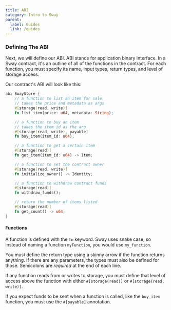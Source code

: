 ```yaml
---
title: ABI
category: Intro to Sway
parent:
  label: Guides
  link: /guides
---
```


### Defining The ABI

Next, we will define our ABI. ABI stands for application binary interface. In a Sway contract, it's an outline of all of the functions in the contract. For each function, you must specify its name, input types, return types, and level of storage access. 

Our contract's ABI will look like this:

```rust
abi SwayStore {
    // a function to list an item for sale
    // takes the price and metadata as args
    #[storage(read, write)]
    fn list_item(price: u64, metadata: String);

    // a function to buy an item
    // takes the item id as the arg
    #[storage(read, write), payable]
    fn buy_item(item_id: u64);

    // a function to get a certain item
    #[storage(read)]
    fn get_item(item_id: u64) -> Item;

    // a function to set the contract owner
    #[storage(read, write)]
    fn initialize_owner() -> Identity;

    // a function to withdraw contract funds
    #[storage(read)]
    fn withdraw_funds();

    // return the number of items listed
    #[storage(read)]
    fn get_count() -> u64;
}
``` 

#### Functions

A function is defined with the `fn` keyword. Sway uses snake case, so instead of naming a function `myFunction`, you would use `my_function`.

You must define the return type using a skinny arrow if the function returns anything. If there are any parameters, the types must also be defined for those. Semicolons are *required* at the end of each line.

If any function reads from or writes to storage, you must define that level of access above the function with either `#[storage(read)]` or `#[storage(read, write)]`.

If you expect funds to be sent when a function is called, like the `buy_item` function, you must use the `#[payable]` annotation.